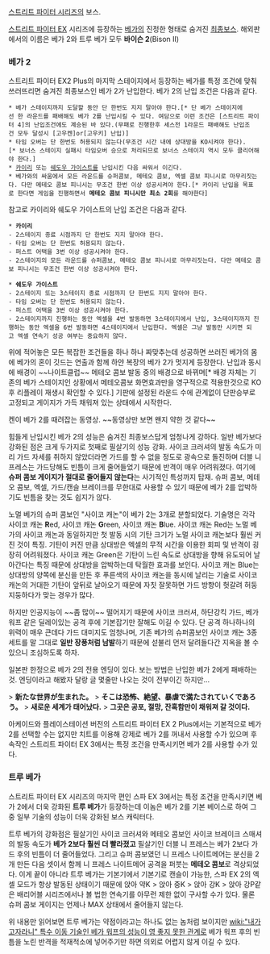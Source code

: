 [[스트리트 파이터 시리즈]]의 보스.

[[스트리트 파이터 EX]] 시리즈에 등장하는 [[베가]]의 진정한 형태로 숨겨진 [[최종보스]].
해외판에서의 이름은 베가 2와 트루 베가 모두 '''바이슨 2'''(Bison II)

=== 베가 2 ===
스트리트 파이터 EX2 Plus의 마지막 스테이지에서 등장하는 베가를 특정 조건에 맞춰 쓰러뜨리면 숨겨진 최종보스인 베가 2가 난입한다. 베가 2의 난입 조건은 다음과 같다.
 * 베가 스테이지까지 도달할 동안 단 한번도 지지 말아야 한다.[* 단 베가 스테이지에선 한 라운드를 패배해도 베가 2를 난입시킬 수 있다. 여담으로 이런 조건은 [스트리트 파이터 4]의 난입조건에도 계승된 바 있다.(무패로 진행한후 세스전 1라운드 패배해도 난입조건 모두 달성시 [고우켄]or[고우키] 난입)]
 * 타임 오버는 단 한번도 허용되지 않는다(무조건 시간 내에 상대방을 KO시켜야 한다).[* 보너스 스테이지 실패시 타임오버 승으로 처리되므로 보너스 스테이지 역시 모두 클리어해야 한다.]
 * [[카이리]] 또는 [[쉐도우 가이스트]]를 난입시킨 다음 싸워서 이긴다.
 * 베가와의 싸움에서 모든 라운드를 슈퍼콤보, 메테오 콤보, 엑셀 콤보 피니시로 마무리짓는다. 다만 메테오 콤보 피니시는 무조건 한번 이상 성공시켜야 한다.[* 카이리 난입을 목표로 한다면 게임을 진행하면서 '''메테오 콤보 피니시만 최소 2회'''를 해야한다]

참고로 카이리와 쉐도우 가이스트의 난입 조건은 다음과 같다.

 * '''카이리'''
 - 2스테이지 종료 시점까지 단 한번도 지지 말아야 한다.
 - 타임 오버는 단 한번도 허용되지 않는다.
 - 퍼스트 어택을 3번 이상 성공시켜야 한다.
 - 2스테이지의 모든 라운드를 슈퍼콤보, 메테오 콤보 피니시로 마무리짓는다. 다만 메테오 콤보 피니시는 무조건 한번 이상 성공시켜야 한다.

 * '''쉐도우 가이스트'''
 - 2스테이지 또는 3스테이지 종료 시점까지 단 한번도 지지 말아야 한다.
 - 타임 오버는 단 한번도 허용되지 않는다.
 - 퍼스트 어택을 3번 이상 성공시켜야 한다.
 - 2스테이지까지 진행하는 동안 엑셀을 4번 발동하면 3스테이지에서 난입, 3스테이지까지 진행하는 동안 엑셀을 6번 발동하면 4스테이지에서 난입한다. 엑셀은 그냥 발동만 시키면 되고 엑셀 연속기 성공 여부는 중요하지 않다.

위에 적어놓은 모든 복잡한 조건들을 하나 하나 짜맞추는데 성공하면 쓰러진 베가의 몸에 베가의 혼이 깃드는 연출과 함께 하얀 복장의 베가 2가 멋지게 등장한다. 난입과 동시에 배경이 ~~나이트클럽~~ 메테오 콤보 발동 중의 배경으로 바뀌며[* 배경 자체는 기존의 베가 스테이지인 상황에서 메테오콤보 화면효과만을 영구적으로 적용한것으로 KO 후 리플레이 재생시 확인할 수 있다.] 기판에 설정된 라운드 수에 관계없이 단판승부로 고정되고 게이지가 가득 채워져 있는 상태에서 시작한다.

{{{#!html
<iframe width="420" height="315" src="http://www.youtube.com/embed/nBZcjsoZmW8" frameborder="0" allowfullscreen></iframe>}}}
켄이 베가 2를 때려잡는 동영상. ~~동영상만 보면 왠지 약한 것 같다~~

힘들게 난입시킨 베가 2의 성능은 숨겨진 최종보스답게 엄청나게 강하다. 일반 베가보다 강화된 점은 크게 두가지로 첫째로 필살기의 성능 강화. 사이코 크러셔의 발동 속도가 미리 가드 자세를 취하지 않았더라면 가드를 할 수 없을 정도로 광속으로 돌진하며 더블 니 프레스는 가드당해도 빈틈이 크게 줄어들었기 때문에 반격이 매우 어려워졌다. 여기에 '''슈퍼 콤보 게이지가 절대로 줄어들지 않는다'''는 사기적인 특성까지 탑재. 슈퍼 콤보, 메테오 콤보, 엑셀, 가드/캔슬 브레이크를 무한대로 사용할 수 있기 때문에 베가 2를 압박하기도 빈틈을 찾는 것도 쉽지가 않다.

노멀 베가의 슈퍼 콤보인 "사이코 캐논"이 베가 2는 3개로 분할되었다. 기술명은 각각 사이코 캐논 '''R'''ed, 사이코 캐논 '''G'''reen, 사이코 캐논 '''B'''lue. 사이코 캐논 Red는 노멀 베가의 사이코 캐논과 동일하지만 첫 발동 시의 기탄 크기가 노멀 사이코 캐논보다 훨씬 커진 것이 특징. 기탄이 커진 만큼 상대방은 엑셀의 무적 시간을 이용한 회피 및 반격이 굉장히 어려워졌다. 사이코 캐논 Green은 기탄이 느린 속도로 상대방을 향해 유도되어 날아간다는 특징 때문에 상대방을 압박하는데 탁월한 효과를 보인다. 사이코 캐논 Blue는 상대방의 양쪽에 분신을 만든 후 푸른색의 사이코 캐논을 동시에 날리는 기술로 사이코 캐논의 거대한 기탄이 앞뒤로 날아오기 때문에 자칫 잘못하면 가드 방향이 헛갈려 허둥지둥하다가 맞는 경우가 많다.

하지만 인공지능이 ~~좀 많이~~ 떨어지기 때문에 사이코 크러셔, 하단강킥 가드, 베가 워프 같은 딜레이있는 공격 후에 기본잡기만 잘해도 이길 수 있다. 단 공격 하나하나의 위력이 매우 큰데다 가드 대미지도 엄청나며, 기존 베가의 슈퍼콤보인 사이코 캐논 3종세트를 말 그대로 '''일반 장풍처럼 남발'''하기 때문에 섣불리 먼저 달려들다간 지옥을 볼 수 있으니 조심하도록 하자.

일본판 한정으로 베가 2의 전용 엔딩이 있다. 보는 방법은 난입한 베가 2에게 패배하는 것. 엔딩이라고 해봤자 달랑 글 몇줄만 나오는 것이 전부이긴 하지만...

> '''新たな世界が生まれた。'''
> '''そこは恐怖、絶望、暴虐で満たされていくであろう。'''
> '''새로운 세계가 태어났다.'''
> ''' 그곳은 공포, 절망, 잔혹함만이 채워져 갈 것이다.'''

아케이드와 플레이스테이션 버전의 스트리트 파이터 EX 2 Plus에서는 기본적으로 베가 2를 선택할 수는 없지만 치트를 이용해 강제로 베가 2를 꺼내서 사용할 수가 있으며 후속작인 스트리트 파이터 EX 3에서는 특정 조건을 만족시키면 베가 2를 사용할 수가 있다.
=== 트루 베가 ===
스트리트 파이터 EX 시리즈의 마지막 편인 스파 EX 3에서는 특정 조건을 만족시키면 베가 2에서 더욱 강화된 '''트루 베가'''가 등장하는데 이놈은 베가 2를 기본 베이스로 하여 그 중 일부 기술의 성능이 더욱 강화된 보스 캐릭터다.

트루 베가의 강화점은 필살기인 사이코 크러셔와 메테오 콤보인 사이코 브레이크 스매셔의 발동 속도가 '''베가 2보다 훨씬 더 빨라졌고''' 필살기인 더블 니 프레스는 베가 2보다 가드 후의 빈틈이 더 줄어들었다. 그리고 슈퍼 콤보였던 니 프레스 나이트메어는 분신을 2개 만든 다음 셋이서 함께 니 프레스 나이트메어 공격을 퍼붓는 '''메테오 콤보'''로 격상되었다. 이게 끝이 아니라 트루 베가는 기본기에서 기본기로 캔슬이 가능한, 스파 EX 2의 엑셀 모드가 항상 발동된 상태이기 때문에 앉아 약K > 앉아 중K > 앉아 강K > 앉아 강P같은 배리어블 시리즈에서나 볼 법한 연속기를 아무런 제한 없이 구사할 수가 있다. 물론 슈퍼 콤보 게이지는 언제나 MAX 상태에서 줄어들지 않는다.

위 내용만 읽어보면 트루 베가는 약점이라고는 하나도 없는 놈처럼 보이지만 [[wiki:"내가 고자라니" 특수 이동 기술인 베가 워프의 성능이 영 좋지 못한 관계로]] 베가 워프 후의 빈틈을 노린 반격을 적재적소에 넣어주기만 하면 의외로 어렵지 않게 이길 수 있다.
